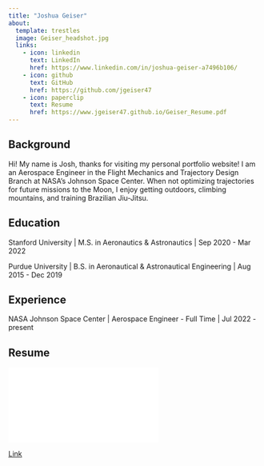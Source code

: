 ```yaml
---
title: "Joshua Geiser"
about:
  template: trestles
  image: Geiser_headshot.jpg
  links:
    - icon: linkedin
      text: LinkedIn
      href: https://www.linkedin.com/in/joshua-geiser-a7496b106/
    - icon: github
      text: GitHub
      href: https://github.com/jgeiser47
    - icon: paperclip
      text: Resume
      href: https://www.jgeiser47.github.io/Geiser_Resume.pdf
---
```


## Background

Hi! My name is Josh, thanks for visiting my personal portfolio website! I am an Aerospace Engineer in the Flight Mechanics and Trajectory Design Branch at NASA's Johnson Space Center. When not optimizing trajectories for future missions to the Moon, I enjoy getting outdoors, climbing mountains, and training Brazilian Jiu-Jitsu.

## Education

Stanford University | M.S. in Aeronautics & Astronautics | Sep 2020 - Mar 2022

Purdue University | B.S. in Aeronautical & Astronautical Engineering | Aug 2015 - Dec 2019

## Experience

NASA Johnson Space Center | Aerospace Engineer - Full Time | Jul 2022 - present

## Resume

![](Geiser_Resume.pdf)

<a href="jgeiser47.github.io/_Geiser_Resume_2024.pdf" target="_blank">Link</a>
